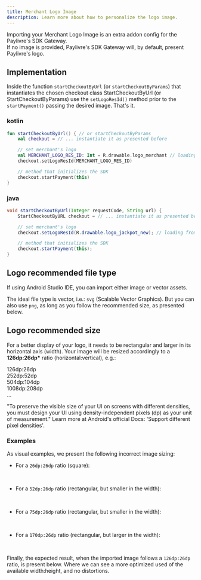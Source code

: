 ```yaml
---
title: Merchant Logo Image
description: Learn more about how to personalize the logo image.
---
```



Importing your Merchant Logo Image is an extra addon config for the Paylivre's SDK Gateway. <br/>
If no image is provided, Paylivre's SDK Gateway will, by default, present Paylivre's logo.

## Implementation

Inside the function `startCheckoutByUrl` (or `startCheckoutByParams`) that instantiates the chosen checkout class <Link to="/android/start-checkout-by-url">StartCheckoutByUrl</Link>
(or <Link to="/android/start-checkout-by-params">StartCheckoutByParams</Link>)
use the `setLogoResId()` method prior to the `startPayment()` passing the desired image. That's it.

### kotlin

```kotlin title=./java/MainActivity.kt lineNumbers=true highlight={5-6}
fun startCheckoutByUrl() { // or startCheckoutByParams
    val checkout = // ... instantiate it as presented before

    // set merchant's logo
    val MERCHANT_LOGO_RES_ID: Int = R.drawable.logo_merchant // loading from a given file
    checkout.setLogoResId(MERCHANT_LOGO_RES_ID)

    // method that initializes the SDK
    checkout.startPayment(this)
}

```

### java

```java title=./java/MainActivity.java lineNumbers=true highlight={5}
void startCheckoutByUrl(Integer requestCode, String url) {
    StartCheckoutByURL checkout = // ... instantiate it as presented before

    // set merchant's logo
    checkout.setLogoResId(R.drawable.logo_jackpot_new); // loading from a given file

    // method that initializes the SDK
    checkout.startPayment(this);
}
```

## Logo recommended file type

If using Android Studio IDE, you can import either image or vector assets.<br/>

The ideal file type is vector, i.e.: `svg` (Scalable Vector Graphics). But you can also use `png`, as long as you follow the recommended size, as presented below.

## Logo recommended size

For a better display of your logo, it needs to be rectangular and larger in its horizontal axis (width).
Your image will be resized accordingly to a <b>126dp:26dp\*</b> ratio (horizontal:vertical), e.g.:

126dp:26dp<br/>
252dp:52dp<br/>
504dp:104dp<br/>
1008dp:208dp<br/>
...<br/>

"To preserve the visible size of your UI on screens with different densities, you must design your UI using density-independent pixels (dp) as your unit of measurement." Learn more at <Link to="https://developer.android.com/training/multiscreen/screendensities">Android's official Docs: 'Support different pixel densities'</Link>.

### Examples

As visual examples, we present the following incorrect image sizing:

- For a `26dp:26dp` ratio (square):

  <GenericLogoSize type="incorrect_logo_26_26" />
  <br />

- For a `52dp:26dp` ratio (rectangular, but smaller in the width):

  <GenericLogoSize type="incorrect_logo_52_26" />
  <br />

- For a `75dp:26dp` ratio (rectangular, but smaller in the width):

  <GenericLogoSize type="incorrect_logo_75_26" />
  <br />

- For a `170dp:26dp` ratio (rectangular, but larger in the width):

  <GenericLogoSize type="incorrect_logo_170_26" />
  <br />

Finally, the expected result, when the imported image follows a `126dp:26dp` ratio, is present below. Where we can see a more optimized used of the available width:height, and no distortions.

<GenericLogoSize type="correct_logo" />
